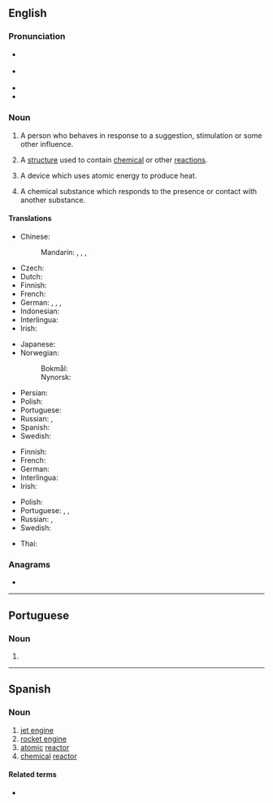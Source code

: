 ==English==

===Pronunciation===
* {{a|GA}} {{IPA|/ɹiˈæktɚ/|lang=en}}
* {{a|RP}} {{IPA|/ɹiˈæktə/|lang=en}}
* {{rhymes|æktə(ɹ)|lang=en}}
* {{homophones|reacter|lang=en}}

===Noun===
{{en-noun}}

# A person who behaves in response to a suggestion, stimulation or some other influence.
# {{lb|en|industrial}} A [[structure]] used to contain [[chemical]] or other [[reaction]]s.
# {{lb|en|nuclear physics}} A device which uses atomic energy to produce heat.
# {{lb|en|chemistry}} A chemical substance which responds to the presence or contact with another substance.

====Translations====
{{trans-top|a person who behaves in response to a suggestion, stimulation or some other influence}}
{{trans-mid}}
{{trans-bottom}}

{{trans-top|a device which uses atomic energy to produce heat}}
* Chinese:
*: Mandarin: {{t+|cmn|反應堆|sc=Hani}}, {{t+|cmn|反应堆|tr=fǎnyìngduī|sc=Hani}} {{qualifier|PRC}}, {{t|cmn|反應爐|sc=Hani}}, {{t|cmn|反应炉|tr=fǎnyìnglú|sc=Hani}} {{qualifier|Taiwan}}
* Czech: {{t|cs|reaktor|m}}
* Dutch: {{t+|nl|reactor}}
* Finnish: {{t+|fi|reaktori}}
* French: {{t+|fr|réacteur}}
* German: {{t+|de|Reaktor|m}}, {{t+|de|Atomreaktor|m}}, {{t+|de|Meiler|m}}, {{t+|de|Atommeiler|m}}
* Indonesian: {{t+|id|reaktor}}
* Interlingua: {{t|ia|reactor}}
* Irish: {{t|ga|imoibreoir|m}}
{{trans-mid}}
* Japanese: {{t|ja|原子炉|tr=げんしろ, genshiro|sc=Jpan}}
* Norwegian:
*: Bokmål: {{t|nb|reaktor|m}}
*: Nynorsk: {{t|nn|reaktor|m}}
* Persian: {{t+|fa|رآکتور|tr=reâktor|sc=fa-Arab}}
* Polish: {{t+|pl|reaktor}}
* Portuguese: {{t+|pt|reator|m}}
* Russian: {{t|ru|[[я́дерный]] [[реа́ктор]]|m}}, {{t+|ru|реа́ктор|m}}
* Spanish: {{t|es|reactor|m}}
* Swedish: {{t+|sv|reaktor|c}}
{{trans-bottom}}

{{trans-top|a chemical substance which responds to the presence or contact with another substance}}
* Finnish: {{t+|fi|reaktori}}
* French: {{t+|fr|réactif|m}}
* German: {{t+|de|Reagenz|n}}
* Interlingua: {{t|ia|reagente}}
* Irish: {{t|ga|imoibreoir|m}}
{{trans-mid}}
* Polish: {{t+|pl|reagent|m}}
* Portuguese: {{t+|pt|reagente|m}}, {{t|pt|reactivo|m}} {{qualifier|Portugal}}, {{t+|pt|reativo|m}}
* Russian: {{t+|ru|реаге́нт|m}}, {{t+|ru|реакти́в|m}}
* Swedish: {{t|sv|reagent|c}}
{{trans-bottom}}

{{checktrans-top}}
* Thai: {{t-check|th|เตาปฏิกรณ์}}
{{trans-mid}}
{{trans-bottom}}

===Anagrams===
* {{anagrams|en|Cerrato|Creator|acroter|creator}}

----

==Portuguese==

===Noun===
{{pt-noun|m|es}}

# {{pt-superseded-silent-letter-1990|reator}}

----

==Spanish==

===Noun===
{{es-noun|m|es}}

# [[jet engine]]
# [[rocket engine]]
# [[atomic]] [[#English|reactor]]
# [[chemical]] [[#English|reactor]]

====Related terms====
* {{l|es|reacción}}